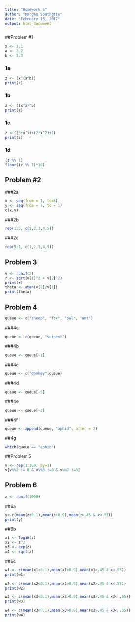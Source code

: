 ```yaml
---
title: "Homework 5"
author: "Morgan Southgate"
date: "February 15, 2017"
output: html_document
---
```


##Problem #1

```r
x <- 1.1
a <- 2.2
b <- 3.3
```

### 1a

```r
z <- (x^(a^b))
print(z)
```

### 1b
```r
z <- ((x^a)^b)
print(z)
```

### 1c
```r
z <-((3*x^3)+(2*x^2)+1)
print(z)
```

### 1d
```r
(z %% 1)
floor((z %% 1)*10)
```

## Problem #2

###2a
```r
x <- seq(from = 1, to=8)
y <- seq(from = 7, to = 1)
c(x,y)
```

###2b
```r

rep(1:5, c(1,2,3,4,5))

```

###2c
```r

rep(5:1, c(1,2,3,4,5))

```

## Problem 3

```r
v <- runif(2)
r <- sqrt(v[1]^2 + v[2]^2)
print(r)
theta <- atan(v[2]/v[1])
print(theta)
```

## Problem 4

```r
queue <- c("sheep", "fox", "owl", "ant")

```

###4a
```r
queue <- c(queue, "serpent")

```

###4b
```r
queue <- queue[-1]

```

###4c
```r
queue <- c("donkey",queue)
```

###4d
```r
queue <- queue[-5]
```

###4e
```r
queue <- queue[-3]
```

###4f
```r
queue <- append(queue, "aphid", after = 2)
```

##4g
```r
which(queue == "aphid")

```

##Problem 5

```r
v <- rep(1:100, by=1)
v[v%%2 != 0 & v%%3 !=0 & v%%7 !=0]

```

## Problem 6
```r
z <- runif(1000)

```

##6a
```r
y<-c(mean(z<0.1),mean(z>0.9),mean(z>.45 & z<.55))
print(y)
```

##6b
```r
x1 <- log10(z)
x2 <- z^2
x3 <- exp(z)
x4 <- sqrt(z)
```

##6c
```r
w1 <- c(mean(x1<0.1),mean(x1>0.9),mean(x1>.45 & x<.55))
print(w1)

w2 <- c(mean(x2<0.1),mean(x2>0.9),mean(x2>.45 & x<.55))
print(w2)

w3 <- c(mean(x3<0.1),mean(x3>0.9),mean(x3>.45 & x3< .55))
print(w3)

w4 <- c(mean(x3<0.1),mean(x3>0.9),mean(x3>.45 & x3< .55))
print(w4)

```



